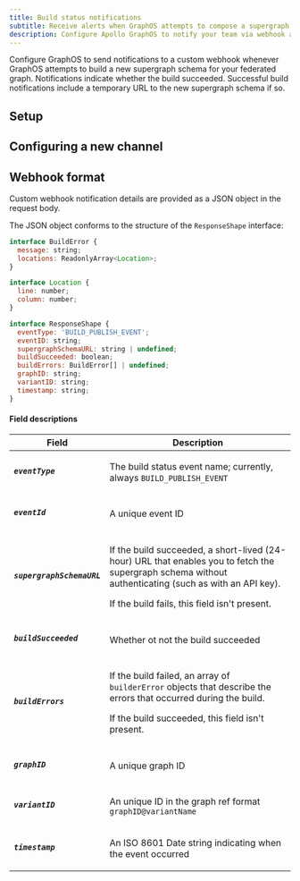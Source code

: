 ```yaml
---
title: Build status notifications
subtitle: Receive alerts when GraphOS attempts to compose a supergraph schema
description: Configure Apollo GraphOS to notify your team via webhook about schema build attempts in your federated graph.
---
```


<PremiumFeature linkWithAnchor="https://www.apollographql.com/pricing#integrations" />

<PreviewFeature />

Configure GraphOS to send notifications to a custom webhook whenever GraphOS attempts to build a new supergraph schema for your federated graph.
Notifications indicate whether the build succeeded. Successful build notifications include a temporary URL to the new supergraph schema if so.

## Setup

<CreateNotification notificationType="Build Status" />

## Configuring a new channel

<ConfigureWebhookNotification />

## Webhook format

Custom webhook notification details are provided as a JSON object in the request body.

The JSON object conforms to the structure of the `ResponseShape` interface:

```javascript
interface BuildError {
  message: string;
  locations: ReadonlyArray<Location>;
}

interface Location {
  line: number;
  column: number;
}

interface ResponseShape {
  eventType: 'BUILD_PUBLISH_EVENT';
  eventID: string;
  supergraphSchemaURL: string | undefined;
  buildSucceeded: boolean;
  buildErrors: BuildError[] | undefined;
  graphID: string;
  variantID: string;
  timestamp: string;
}
```

#### Field descriptions

<table className="field-table">
<thead>
<tr>
<th style={{ minWidth: 200 }}>Field</th>
<th>Description</th>
</tr>
</thead>
<tbody>

<tr>
<td>

##### `eventType`

</td>
<td>

The build status event name; currently, always `BUILD_PUBLISH_EVENT`

</td>
</tr>

<tr>
<td>

##### `eventId`

</td>
<td>

A unique event ID

</td>
</tr>

<tr>
<td>

##### `supergraphSchemaURL`

</td>
<td>

If the build succeeded, a short-lived (24-hour) URL that enables you to fetch the supergraph
schema without authenticating (such as with an API key).

If the build fails, this field isn't present.

</td>
</tr>

<tr>
<td>

##### `buildSucceeded`

</td>
<td>

Whether ot not the build succeeded

</td>
</tr>

<tr>
<td>

##### `buildErrors`

</td>
<td>

If the build failed, an array of `builderError` objects that describe the errors that occurred during the build.

If the build succeeded, this field isn't present.

</td>
</tr>

<tr>
<td>

##### `graphID`

</td>
<td>

A unique graph ID

</td>
</tr>


<tr>
<td>


##### `variantID`


</td>
<td>

  An unique ID in the graph ref format `graphID@variantName`

</td>
</tr>

<tr>
<td>

##### `timestamp`

</td>
<td>

An ISO 8601 Date string indicating when the event occurred

</td>
</tr>

</tbody>
</table>
